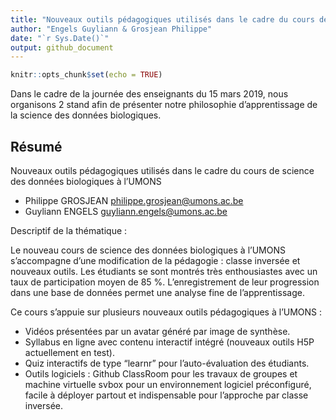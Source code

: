 ```yaml
---
title: "Nouveaux outils pédagogiques utilisés dans le cadre du cours de science des données biologiques à l’UMONS"
author: "Engels Guyliann & Grosjean Philippe"
date: "`r Sys.Date()`"
output: github_document
---
```


```r
knitr::opts_chunk$set(echo = TRUE)
```

Dans le cadre de la journée des enseignants du 15 mars 2019, nous organisons 2 stand afin de présenter notre philosophie d'apprentissage de la science des données biologiques.

## Résumé

Nouveaux outils pédagogiques utilisés dans le cadre du cours de science des données biologiques à l’UMONS

- Philippe GROSJEAN <philippe.grosjean@umons.ac.be>
- Guyliann ENGELS <guyliann.engels@umons.ac.be>

Descriptif de la thématique :

Le nouveau cours de science des données biologiques à l’UMONS s’accompagne d’une modification de la pédagogie : classe inversée et nouveaux outils. Les étudiants se sont montrés très enthousiastes avec un taux de participation moyen de 85 %. L’enregistrement de leur progression dans une base de données permet une analyse fine de l’apprentissage.

Ce cours s’appuie sur plusieurs nouveaux outils pédagogiques à l’UMONS : 

- Vidéos présentées par un avatar généré par image de synthèse. 
- Syllabus en ligne avec contenu interactif intégré (nouveaux outils H5P actuellement en test).
- Quiz interactifs de type "learnr" pour l’auto-évaluation des étudiants.
- Outils logiciels : Github ClassRoom pour les travaux de groupes et machine virtuelle svbox pour un environnement logiciel préconfiguré, facile à déployer partout et indispensable pour l’approche par classe inversée.
